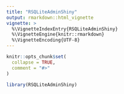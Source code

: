 ```yaml
---
title: "RSQLiteAdminShiny"
output: rmarkdown::html_vignette
vignette: >
  %\VignetteIndexEntry{RSQLiteAdminShiny}
  %\VignetteEngine{knitr::rmarkdown}
  %\VignetteEncoding{UTF-8}
---
```


```r
knitr::opts_chunk$set(
  collapse = TRUE,
  comment = "#>"
)
```

```r
library(RSQLiteAdminShiny)
```
